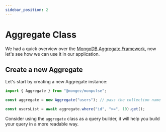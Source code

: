 ```yaml
---
sidebar_position: 2
---
```


# Aggregate Class

We had a quick overview over the [MongoDB Aggregate Framework](https://docs.mongodb.com/manual/aggregation/), now let's see how we can use it in our application.

## Create a new Aggregate

Let's start by creating a new Aggregate instance:

```ts
import { Aggregate } from "@mongez/monpulse";

const aggregate = new Aggregate("users"); // pass the collection name

const usersList = await aggregate.where("id", ">=", 10).get();
```

Consider using the `aggregate` class as a query builder, it will help you build your query in a more readable way.
